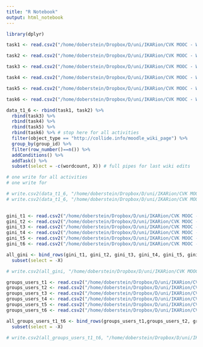 ```yaml
---
title: "R Notebook"
output: html_notebook
---
```


```r
library(dplyr)
```

```r
task1 <- read.csv2("/home/doberstein/Dropbox/D/uni/IKARion/CVK MOOC - WS18_19/analysis/task1_activities.csv")

task2 <- read.csv2("/home/doberstein/Dropbox/D/uni/IKARion/CVK MOOC - WS18_19/analysis/task2_activities.csv")

task3 <- read.csv2("/home/doberstein/Dropbox/D/uni/IKARion/CVK MOOC - WS18_19/analysis/task3_activities.csv")

task4 <- read.csv2("/home/doberstein/Dropbox/D/uni/IKARion/CVK MOOC - WS18_19/analysis/task4_activities.csv")

task5 <- read.csv2("/home/doberstein/Dropbox/D/uni/IKARion/CVK MOOC - WS18_19/analysis/task5_activities.csv")

task6 <- read.csv2("/home/doberstein/Dropbox/D/uni/IKARion/CVK MOOC - WS18_19/analysis/task6_activities.csv")

data_t1_6 <- rbind(task1, task2) %>% 
  rbind(task3) %>% 
  rbind(task4) %>% 
  rbind(task5) %>% 
  rbind(task6) %>% # stop here for all activities
  filter(object_type == "http://collide.info/moodle_wiki_page") %>% 
  group_by(group_id) %>% 
  filter(row_number()==n()) %>% 
  addConditions() %>% 
  addTask() %>% 
  subset(select = -c(wordcount, X)) # full pipes for last wiki edits

# one write for all activities
# one write for 

# write.csv2(data_t1_6, "/home/doberstein/Dropbox/D/uni/IKARion/CVK MOOC - WS18_19/analysis/final_wiki_articles_W.csv", row.names = F, fileEncoding = "WINDOWS-1252")
# write.csv2(data_t1_6, "/home/doberstein/Dropbox/D/uni/IKARion/CVK MOOC - WS18_19/analysis/IKARion_CVK_activity_data.csv", row.names = F)
  

```


```r
gini_t1 <- read.csv2("/home/doberstein/Dropbox/D/uni/IKARion/CVK MOOC - WS18_19/analysis/task1_work_imbalances.csv", stringsAsFactors = F)
gini_t2 <- read.csv2("/home/doberstein/Dropbox/D/uni/IKARion/CVK MOOC - WS18_19/analysis/task2_work_imbalances.csv", stringsAsFactors = F)
gini_t3 <- read.csv2("/home/doberstein/Dropbox/D/uni/IKARion/CVK MOOC - WS18_19/analysis/task3_work_imbalances.csv", stringsAsFactors = F)
gini_t4 <- read.csv2("/home/doberstein/Dropbox/D/uni/IKARion/CVK MOOC - WS18_19/analysis/task4_work_imbalances.csv", stringsAsFactors = F)
gini_t5 <- read.csv2("/home/doberstein/Dropbox/D/uni/IKARion/CVK MOOC - WS18_19/analysis/task5_work_imbalances.csv", stringsAsFactors = F)
gini_t6 <- read.csv2("/home/doberstein/Dropbox/D/uni/IKARion/CVK MOOC - WS18_19/analysis/task6_work_imbalances.csv", stringsAsFactors = F)

all_gini <- bind_rows(gini_t1, gini_t2, gini_t3, gini_t4, gini_t5, gini_t6) %>% 
  subset(select = -X)

# write.csv2(all_gini, "/home/doberstein/Dropbox/D/uni/IKARion/CVK MOOC - WS18_19/CKV analysis - sequence - survey/IKARion_CVK_gini_t1_t6.csv", row.names = F)
```

```r
groups_users_t1 <- read.csv2("/home/doberstein/Dropbox/D/uni/IKARion/CVK MOOC - WS18_19/analysis/task1_groups_and_users.csv", stringsAsFactors = F)
groups_users_t2 <- read.csv2("/home/doberstein/Dropbox/D/uni/IKARion/CVK MOOC - WS18_19/analysis/task2_groups_and_users.csv", stringsAsFactors = F)
groups_users_t3 <- read.csv2("/home/doberstein/Dropbox/D/uni/IKARion/CVK MOOC - WS18_19/analysis/task3_groups_and_users.csv", stringsAsFactors = F)
groups_users_t4 <- read.csv2("/home/doberstein/Dropbox/D/uni/IKARion/CVK MOOC - WS18_19/analysis/task4_groups_and_users.csv", stringsAsFactors = F)
groups_users_t5 <- read.csv2("/home/doberstein/Dropbox/D/uni/IKARion/CVK MOOC - WS18_19/analysis/task5_groups_and_users.csv", stringsAsFactors = F)
groups_users_t6 <- read.csv2("/home/doberstein/Dropbox/D/uni/IKARion/CVK MOOC - WS18_19/analysis/task6_groups_and_users.csv", stringsAsFactors = F)

all_groups_users_t1_t6 <- bind_rows(groups_users_t1,groups_users_t2, groups_users_t3, groups_users_t4, groups_users_t5, groups_users_t6) %>% 
  subset(select = -X)

# write.csv2(all_groups_users_t1_t6, "/home/doberstein/Dropbox/D/uni/IKARion/CVK MOOC - WS18_19/CKV analysis - sequence - survey/IKARion_CVK_user_group_mapping.csv", row.names = F)

```



